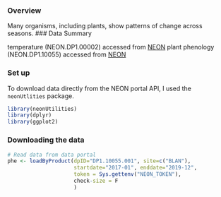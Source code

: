 ### Overview
Many organisms, including plants, show patterns of change across seasons. 
### Data Summary

temperature (NEON.DP1.00002) accessed from [NEON](https://data.neonscience.org/data-products/DP1.00002.001)
plant phenology (NEON.DP1.10055) accessed from [NEON](https://data.neonscience.org/data-products/DP1.10055.001)

### Set up
To download data directly from the NEON portal API, I used the `neonUtlities` package. 

```r
library(neonUtilities)
library(dplyr)
library(ggplot2)
```
### Downloading the data
```r
# Read data from data portal
phe <- loadByProduct(dpID="DP1.10055.001", site=c("BLAN"),
                     startdate="2017-01", enddate="2019-12",
                     token = Sys.gettenv("NEON_TOKEN"),
                     check-size = F
                     )


```

